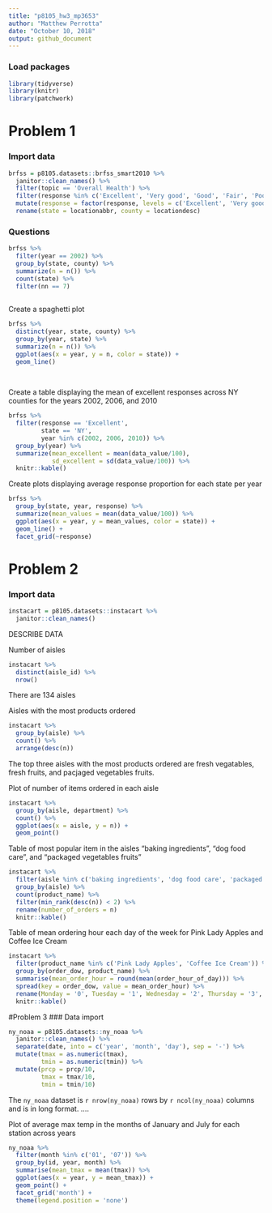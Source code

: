 ```yaml
---
title: "p8105_hw3_mp3653"
author: "Matthew Perrotta"
date: "October 10, 2018"
output: github_document
---
```


### Load packages
```r
library(tidyverse)
library(knitr)
library(patchwork)
```

# Problem 1
### Import data
```r
brfss = p8105.datasets::brfss_smart2010 %>% 
  janitor::clean_names() %>% 
  filter(topic == 'Overall Health') %>% 
  filter(response %in% c('Excellent', 'Very good', 'Good', 'Fair', 'Poor')) %>% 
  mutate(response = factor(response, levels = c('Excellent', 'Very good', 'Good', 'Fair', 'Poor'))) %>% 
  rename(state = locationabbr, county = locationdesc)
```

### Questions
```r
brfss %>% 
  filter(year == 2002) %>% 
  group_by(state, county) %>% 
  summarize(n = n()) %>% 
  count(state) %>% 
  filter(nn == 7)
  
```

Create a spaghetti plot

```r
brfss %>%
  distinct(year, state, county) %>% 
  group_by(year, state) %>% 
  summarize(n = n()) %>% 
  ggplot(aes(x = year, y = n, color = state)) +
  geom_line()
  
  
```

Create a table displaying the mean of excellent responses across NY counties for the years 2002, 2006, and 2010
```r
brfss %>% 
  filter(response == 'Excellent',
         state == 'NY',
         year %in% c(2002, 2006, 2010)) %>% 
  group_by(year) %>% 
  summarize(mean_excellent = mean(data_value/100),
            sd_excellent = sd(data_value/100)) %>% 
  knitr::kable()
```

Create plots displaying average response proportion for each state per year
```r
brfss %>% 
  group_by(state, year, response) %>% 
  summarize(mean_values = mean(data_value/100)) %>% 
  ggplot(aes(x = year, y = mean_values, color = state)) +
  geom_line() +
  facet_grid(~response)
```

# Problem 2
### Import data
```r
instacart = p8105.datasets::instacart %>% 
  janitor::clean_names()
```

DESCRIBE DATA

Number of aisles
```r
instacart %>% 
  distinct(aisle_id) %>% 
  nrow()
```
There are 134 aisles

Aisles with the most products ordered
```r
instacart %>% 
  group_by(aisle) %>% 
  count() %>% 
  arrange(desc(n))
```
The top three aisles with the most products ordered are fresh vegatables, fresh fruits, and pacjaged vegetables fruits.

Plot of number of items ordered in each aisle
```r
instacart %>% 
  group_by(aisle, department) %>% 
  count() %>% 
  ggplot(aes(x = aisle, y = n)) +
  geom_point()
```

Table of most popular item in the aisles “baking ingredients”, “dog food care”, and “packaged vegetables fruits”
```r
instacart %>% 
  filter(aisle %in% c('baking ingredients', 'dog food care', 'packaged vegetables fruits')) %>% 
  group_by(aisle) %>% 
  count(product_name) %>% 
  filter(min_rank(desc(n)) < 2) %>% 
  rename(number_of_orders = n)
  knitr::kable()
```

Table of mean ordering hour each day of the week for Pink Lady Apples and Coffee Ice Cream
```r
instacart %>% 
  filter(product_name %in% c('Pink Lady Apples', 'Coffee Ice Cream')) %>% 
  group_by(order_dow, product_name) %>% 
  summarise(mean_order_hour = round(mean(order_hour_of_day))) %>% 
  spread(key = order_dow, value = mean_order_hour) %>% 
  rename(Monday = '0', Tuesday = '1', Wednesday = '2', Thursday = '3', Friday = '4', Saturday = '5', Sunday = '6') %>% #assuming day 0 is monday
  knitr::kable()
```

#Problem 3
### Data import
```r
ny_noaa = p8105.datasets::ny_noaa %>% 
  janitor::clean_names() %>% 
  separate(date, into = c('year', 'month', 'day'), sep = '-') %>% 
  mutate(tmax = as.numeric(tmax),
         tmin = as.numeric(tmin)) %>% 
  mutate(prcp = prcp/10, 
         tmax = tmax/10, 
         tmin = tmin/10)
```

The `ny_noaa` dataset is `r nrow(ny_noaa)` rows by `r ncol(ny_noaa)` columns and is in long format. ....

Plot of average max temp in the months of January and July for each station across years
```r
ny_noaa %>% 
  filter(month %in% c('01', '07')) %>% 
  group_by(id, year, month) %>% 
  summarise(mean_tmax = mean(tmax)) %>% 
  ggplot(aes(x = year, y = mean_tmax)) +
  geom_point() +
  facet_grid('month') +
  theme(legend.position = 'none')
```


